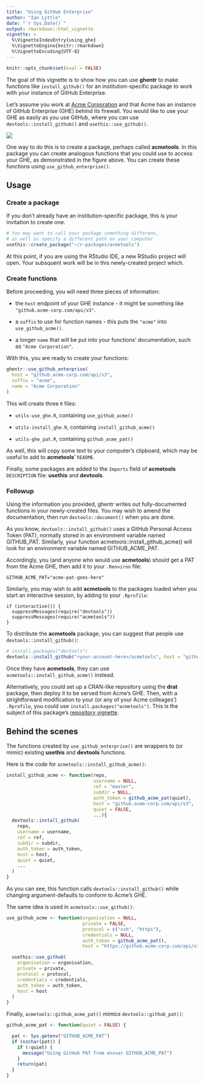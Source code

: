 ```yaml
---
title: "Using GitHub Enterprise"
author: "Ian Lyttle"
date: "`r Sys.Date()`"
output: rmarkdown::html_vignette
vignette: >
  %\VignetteIndexEntry{using_ghe}
  %\VignetteEngine{knitr::rmarkdown}
  %\VignetteEncoding{UTF-8}
---
```


```r
knitr::opts_chunk$set(eval = FALSE)
```

The goal of this vignette is to show how you can use **ghentr** to make functions like `install_github()` for an institution-specific package to work with your instance of GitHub Enterprise. 

Let's assume you work at [Acme Corporation](https://en.wikipedia.org/wiki/Acme_Corporation) and that Acme has an instance of GitHub Enterprise (GHE) behind its firewall. You would like to use your GHE as easily as you use GitHub, where you can use `devtools::install_github()` and `usethis::use_github()`.

![](img/ghe_motivation.png)

One way to do this is to create a package, perhaps called **acmetools**. In this package you can create analogous functions that you could use to access your GHE, as demonstrated in the figure above. You can create these functions using `use_github_enterprise()`.

## Usage

### Create a package

If you don't already have an institution-specific package, this is your invitation to create one.

```r
# You may want to call your package something different,
# as well as specify a different path on your computer.
usethis::create_package("~/r-packages/acmetools")
```

At this point, if you are using the RStudio IDE, a new RStudio project will open. Your subsquent work will be in this newly-created project which.

### Create functions

Before proceeding, you will need three pieces of information:

- the `host` endpoint of your GHE instance - it might be something like `"github.acme-corp.com/api/v3"`.

- a `suffix` to use for function names - this puts the `"acme"` into `use_github_acme()`.

- a longer `name` that will be put into your functions' documentation, such as `"Acme Corporation"`.

With this, you are ready to create your functions:

```r
ghentr::use_github_enterprise(
  host = "github.acme-corp.com/api/v3",
  suffix = "acme",
  name = "Acme Corporation"
)
```

This will create three `R` files:

- `utils-use_ghe.R`, containing `use_github_acme()`

- `utils-install_ghe.R`, containing `install_github_acme()`

- `utils-ghe_pat.R`, containing `github_acme_pat()`

As well, this will copy some text to your computer's clipboard, which may be useful to add to **acmetools**' `README`.

Finally, some packages are added to the `Imports` field of **acmetools** `DESCRIPTION` file: **usethis** and **devtools**.

### Followup

Using the information you provided, ghentr writes out fully-documented functions in your newly-created files. You may wish to amend the documentation, then run `devtools::document()` when you are done.

As you know, `devtools::install_github()` uses a GitHub Personal Access Token (PAT), normally stored in an environment variable named GITHUB_PAT. Similarly, your function acmetools::install_github_acme() will look for an environment variable named GITHUB_ACME_PAT. 

Accordingly, you (and anyone who would use **acmetools**) should get a PAT from the Acme GHE, then add it to your `.Renviron` file:

```
GITHUB_ACME_PAT="acme-pat-goes-here"
```

Similarly, you may wish to add **acmetools** to the packages loaded when you start an interactive session, by adding to your `.Rprofile`:

```
if (interactive()) {
  suppressMessages(require("devtools"))
  suppressMessages(require("acmetools"))
}
```

To distribute the **acmetools** package, you can suggest that people use `devtools::install_github()`:

```r
# install.packages("devtools")
devtools::install_github("<your-account-here>/acmetools", host = "github.acme-corp.com/api/v3")
```

Once they have **acmetools**, they can use `acmetools::install_github_acme()` instead.

Alternatively, you could set up a CRAN-like repository using the **drat** package, then deploy it to be served from Acme's GHE. Then, with a strightforward modification to your (or any of your Acme colleages') `.Rprofile`, you could use `install.packages("acmetools")`. This is the subject of this package's [repository vignette](using_repository.html).  

## Behind the scenes

The functions created by `use_github_enterprise()` are wrappers to (or mimic) existing **usethis** and **devtools** functions.

Here is the code for `acmetools::install_github_acme()`:

```r
install_github_acme <- function(repo,
                                username = NULL,
                                ref = "master",
                                subdir = NULL,
                                auth_token = github_acme_pat(quiet),
                                host = "github.acme-corp.com/api/v3",
                                quiet = FALSE,
                                ...){
  devtools::install_github(
    repo,
    username = username,
    ref = ref,
    subdir = subdir,
    auth_token = auth_token,
    host = host,
    quiet = quiet,
    ...
  )
}
```

As you can see, this function calls `devtools::install_github()` while changing argument-defaults to conform to Acme's GHE.

The same idea is used in `acmetools::use_github()`:

```r
use_github_acme <- function(organisation = NULL,
                            private = FALSE,
                            protocol = c("ssh", "https"),
                            credentials = NULL,
                            auth_token = github_acme_pat(),
                            host = "https://github.acme-corp.com/api/v3") {

  usethis::use_github(
    organisation = organisation,
    private = private,
    protocol = protocol,
    credentials = credentials,
    auth_token = auth_token,
    host = host
  )
}
```

Finally, `acmetools::github_acme_pat()` mimics `devtools::github_pat()`:

```r
github_acme_pat <- function(quiet = FALSE) {

  pat <- Sys.getenv("GITHUB_ACME_PAT")
  if (nzchar(pat)) {
    if (!quiet) {
      message("Using GitHub PAT from envvar GITHUB_ACME_PAT")
    }
    return(pat)
  }
}
```

